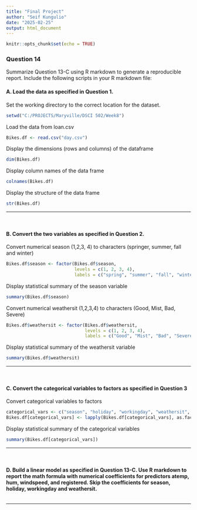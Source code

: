 ```yaml
---
title: "Final Project"
author: "Seif Kungulio"
date: "2025-02-25"
output: html_document
---
```


```r
knitr::opts_chunk$set(echo = TRUE)
```
### **Question 14**
Summarize Question 13-C using R markdown to generate a reproducible report.  Include the following scripts in your R markdown file:

#### **A. Load the data as specified in Question 1.**

Set the working directory to the correct location for the dataset.
```r
setwd("C:/PROJECTS/Maryville/DSCI 502/Week8")
```

Load the data from loan.csv
```r
Bikes.df <- read.csv("day.csv")
```

Display the dimensions (rows and columns) of the dataframe
```r
dim(Bikes.df)
```

Display column names of the data frame
```r
colnames(Bikes.df)
```

Display the structure of the data frame
```r
str(Bikes.df)
```

---

<br>

#### **B. Convert the two variables as specified in Question 2.**

Convert numerical season (1,2,3, 4) to characters (springer, summer, fall and winter)
```r
Bikes.df$season <- factor(Bikes.df$season,
                          levels = c(1, 2, 3, 4),
                          labels = c("spring", "summer", "fall", "winter"))
```

Display statistical summary of the season variable
```r
summary(Bikes.df$season)
```

Convert numerical weathersit (1,2,3,4) to characters (Good, Mist, Bad, Severe)
```r
Bikes.df$weathersit <- factor(Bikes.df$weathersit,
                              levels = c(1, 2, 3, 4),
                              labels = c("Good", "Mist", "Bad", "Severe"))
```

Display statistical summary of the weathersit variable
```r
summary(Bikes.df$weathersit)
```
---

<br>

#### **C. Convert the categorical variables to factors as specified in Question 3**
Convert categorical variables to factors
```r
categorical_vars <- c("season", "holiday", "workingday", "weathersit", "casual")
Bikes.df[categorical_vars] <- lapply(Bikes.df[categorical_vars], as.factor)
```

Display statistical summary of the categorical variables
```r
summary(Bikes.df[categorical_vars])
```
---

<br>

#### **D. Build a linear model as specified in Question 13-C. Use R markdown to report the math formula with numerical coefficients for predictors atemp, hum, windspeed, and registered. Skip the coefficients for season, holiday, workingday and  weathersit.**
```r

```
---



